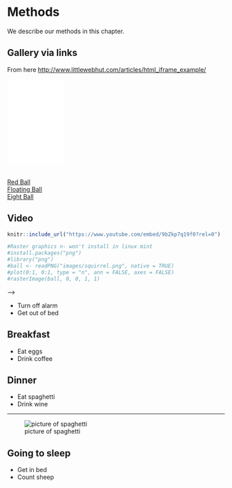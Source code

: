 # Methods

We describe our methods in this chapter.

## Gallery via links
From here <http://www.littlewebhut.com/articles/html_iframe_example/>

<iframe frameborder="0" scrolling="no" width="130" height="198" src="images/eightball.gif" name="imgbox" id="imgbox">
   <p>iframes are not supported by your browser.</p>
</iframe><br />
<a href="images/redball.gif" target="imgbox">Red Ball</a><br />
<a href="images/floatingball.gif" target="imgbox">Floating Ball</a><br />
<a href="images/eightball.gif" target="imgbox">Eight Ball</a>

## Video
```r
knitr::include_url("https://www.youtube.com/embed/9bZkp7q19f0?rel=0")
```



```r
#Raster graphics n- won't install in linux mint
#install.packages("png")
#library("png")
#ball <- readPNG("images/squirrel.png", native = TRUE)
#plot(0:1, 0:1, type = "n", ann = FALSE, axes = FALSE)
#rasterImage(ball, 0, 0, 1, 1)
```
-->

- Turn off alarm
- Get out of bed

## Breakfast

- Eat eggs
- Drink coffee



## Dinner

- Eat spaghetti
- Drink wine

----

![picture of spaghetti](images/spaghetti.jpg)

## Going to sleep

- Get in bed
- Count sheep
